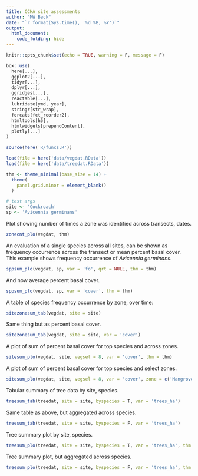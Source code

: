 ```yaml
---
title: CCHA site assessments
author: "MW Beck"
date: "`r format(Sys.time(), '%d %B, %Y')`"
output: 
  html_document:
    code_folding: hide
---
```


```r
knitr::opts_chunk$set(echo = TRUE, warning = F, message = F)

box::use(
  here[...], 
  ggplot2[...], 
  tidyr[...],
  dplyr[...], 
  ggridges[...],
  reactable[...],
  lubridate[ymd, year], 
  stringr[str_wrap],
  forcats[fct_reorder2], 
  htmltools[h5], 
  htmlwidgets[prependContent],
  plotly[...]
)

source(here('R/funcs.R'))

load(file = here('data/vegdat.RData'))
load(file = here('data/treedat.RData'))

thm <- theme_minimal(base_size = 14) + 
  theme(
    panel.grid.minor = element_blank() 
  )

# test args
site <- 'Cockroach'
sp <- 'Avicennia germinans'
```

Plot showing number of times a zone was identified across transects, dates.

```r
zonecnt_plo(vegdat, thm)
```

An evaluation of a single species across all sites, can be shown as frequency occurrence across the transect or mean percent basal cover. This example shows frequency occurrence of *Avicennia germinans*. 

```r
sppsum_plo(vegdat, sp, var = 'fo', qrt = NULL, thm = thm)
```

And now average percent basal cover. 

```r
sppsum_plo(vegdat, sp, var = 'cover', thm = thm)
```

A table of species frequency occurrence by zone, over time: 

```r
sitezonesum_tab(vegdat, site = site)
```

Same thing but as percent basal cover.

```r
sitezonesum_tab(vegdat, site = site, var = 'cover')
```

A plot of sum of percent basal cover for top species and across zones.

```r
sitesum_plo(vegdat, site, vegsel = 8, var = 'cover', thm = thm)
```

A plot of sum of percent basal cover for top species and select zones.

```r
sitesum_plo(vegdat, site, vegsel = 8, var = 'cover', zone = c('Mangrove', 'Freshwater Marsh'), thm = thm)
```

Tabular summary of tree data by site, species.

```r
treesum_tab(treedat, site = site, byspecies = T, var = 'trees_ha')
```

Same table as above, but aggregated across species.

```r
treesum_tab(treedat, site = site, byspecies = F, var = 'trees_ha')
```

Tree summary plot by site, species.

```r
treesum_plo(treedat, site = site, byspecies = T, var = 'trees_ha', thm = thm)
```

Tree summary plot, but aggregated across species.

```r
treesum_plo(treedat, site = site, byspecies = F, var = 'trees_ha', thm = thm)
```

